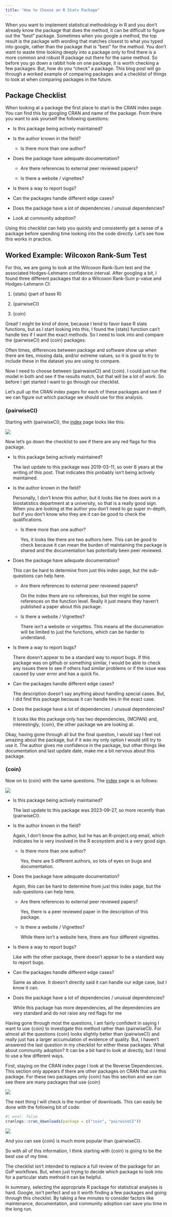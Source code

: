 ```yaml
---
title: "How to Choose an R Stats Package"
---
```


When you want to implement statistical methodology in R and you don't already know the package that does the method, it can be difficult to figure out the "best" package. Sometimes when you google a method, the top result is the package with wording that matches closest to what you typed into google, rather than the package that is "best" for the method. You don't want to waste time looking deeply into a package only to find there is a more common and robust R package out there for the same method. So before you go down a rabbit hole on one package, it is worth checking a few packages. But, how do you "check" a package. This blog post will go through a worked example of comparing packages and a checklist of things to look at when comparing packages in the future.

## Package Checklist

When looking at a package the first place to start is the CRAN index page. You can find this by googling CRAN and name of the package. From there you want to ask yourself the following questions:

-   Is this package being actively maintained?

-   Is the author known in the field?

    -   Is there more than one author?

-   Does the package have adequate documentation?

    -   Are there references to external peer reviewed papers?

    -   Is there a website / vignettes?

-   Is there a way to report bugs?

-   Can the packages handle different edge cases?

-   Does the package have a lot of dependencies / unusual dependencies?

-   Look at community adoption?

Using this checklist can help you quickly and consistently get a sense of a package before spending time looking into the code directly. Let's see how this works in practice.

## Worked Example: Wilcoxon Rank-Sum Test

For this, we are going to look at the Wilcoxon Rank-Sum test and the associated Hodges-Lehmann confidence interval. After googling a bit, I found three different packages that do a Wilcoxon Rank-Sum p-value and Hodges-Lehmann CI:

1.  {stats} (part of base R)

2.  {pairwiseCI}

3.  {coin}

Great! I might be kind of done, because I tend to favor base R stats functions, but as I start looking into this, I found the {stats} function can't handle ties if I want the exact methods. So I need to look into and compare the {pairwiseCI} and {coin} packages.

::: callout-tip
Often times, differences between package and software show up when there are ties, missing data, and/or extreme values, so it is good to try to include these in the dataset you are using to compare.
:::

Now I need to choose between {pairwaiseCI} and {coin}. I could just run the model in both and see if the results match, but that will be a lot of work. So before I get started I want to go through our checklist.

Let's pull up the CRAN index pages for each of these packages and see if we can figure out which package we should use for this analysis.

### {pairwiseCI}

Starting with {pairwiseCI}, the [index](https://cran.r-project.org/web/packages/pairwiseCI/index.html) page looks like this:

![](images/clipboard-4202698305.png)

Now let's go down the checklist to see if there are any red flags for this package.

-   Is this package being actively maintained?

    <p style="color:blue;">

    The last update to this package was 2019-03-11, so over 6 years at the writing of this post. That indicates this probably isn't being actively maintained.

    </p>

-   Is the author known in the field?

    <p style="color:blue;">

    Personally, I don't know this author, but it looks like he does work in a biostatistics department at a university, so that is a really good sign. When you are looking at the author you don't need to go super in-depth, but if you don't know who they are it can be good to check the qualifications.

    </p>

    -   Is there more than one author?

        <p style="color:blue;">

        Yes, it looks like there are two authors here. This can be good to check because it can mean the burden of maintaining the package is shared and the documentation has potentially been peer reviewed.

        </p>

-   Does the package have adequate documentation?

    <p style="color:blue;">

    This can be hard to determine from just this index page, but the sub-questions can help here.

    </p>

    -   Are there references to external peer reviewed papers?

        <p style="color:blue;">

        On the index there are no references, but ther might be some references on the function level. Really it just means they haven't published a paper about this package.

        </p>

    -   Is there a website / Vignettes?

        <p style="color:blue;">

        There isn't a website or vingettes. This means all the documenation will be limited to just the functions, which can be harder to understand.

        </p>

-   Is there a way to report bugs?

    <p style="color:blue;">

    There doesn't appear to be a standard way to report bugs. If this package was on github or something similar, I would be able to check any issues there to see if others had similar problems or if the issue was caused by user error and has a quick fix.

    </p>

-   Can the packages handle different edge cases?

    <p style="color:blue;">

    The description doesn't say anything about handling special cases. But, I did find this package because it can handle ties in the exact case.

    </p>

-   Does the package have a lot of dependencies / unusual dependencies?

    <p style="color:blue;">

    It looks like this package only has two dependencies, {MCPAN} and, interestingly, {coin}, the other package we are looking at.

    </p>

Okay, having gone through all but the final question, I would say I feel not amazing about the package, but if it was my only option I would still try to use it. The author gives me confidence in the package, but other things like documentation and last update date, make me a bit nervous about this package.

### {coin}

Now on to {coin} with the same questions. The [index](https://cran.r-project.org/web/packages/coin/index.html) page is as follows:

![](images/clipboard-1725037014.png)

-   Is this package being actively maintained?

    <p style="color:blue;">

    The last update to this package was 2023-09-27, so more recently than {pairwiseCI}.

    </p>

-   Is the author known in the field?

    <p style="color:blue;">

    Again, I don't know the author, but he has an R-project.org email, which indicates he is very involved in the R ecosystem and is a very good sign.

    </p>

    -   Is there more than one author?

        <p style="color:blue;">

        Yes, there are 5 different authors, so lots of eyes on bugs and documentation.

        </p>

-   Does the package have adequate documentation?

    <p style="color:blue;">

    Again, this can be hard to determine from just this index page, but the sub-questions can help here.

    </p>

    -   Are there references to external peer reviewed papers?

        <p style="color:blue;">

        Yes, there is a peer reviewed paper in the description of this package.

        </p>

    -   Is there a website / Vignettes?

        <p style="color:blue;">

        While there isn't a website here, there are four different vignettes.

        </p>

-   Is there a way to report bugs?

    <p style="color:blue;">

    Like with the other package, there doesn't appear to be a standard way to report bugs.

    </p>

-   Can the packages handle different edge cases?

    <p style="color:blue;">

    Same as above. It doesn't directly said it can handle our edge case, but I know it can.

    </p>

-   Does the package have a lot of dependencies / unusual dependencies?

    <p style="color:blue;">

    While this package has more dependencies, all the dependencies are very standard and do not raise any red flags for me

    </p>

Having gone through most the questions, I am fairly confident in saying I want to use {coin} to investigate this method rather than {pairwiseCI}. For almost all the questions {coin} looks slightly better than {pairwiseCI} and really just has a larger accumulation of evidence of quality. But, I haven't answered the last question in my checklist for either these packages. What about community adoption? It can be a bit hard to look at directly, but I tend to use a few different ways.

First, staying on the CRAN index page I look at the Reverse Dependencies. This section only appears if there are other packages on CRAN that use this package. For these two packages only {coin} has this section and we can see there are many packages that use {coin}

![](images/clipboard-118256266.png)

The next thing I will check is the number of downloads. This can easily be done with the following bit of code:

```r
#| eval: false
cranlogs::cran_downloads(package = c("coin", "pairwiseCI"))

```

![](images/clipboard-3979687165.png)

And you can see {coin} is much more popular than {pairwiseCI}.

So with all of this information, I think starting with {coin} is going to be the best use of my time.

The checklist isn't intended to replace a full review of the package for an GxP workflows. But, when just trying to decide which package to look into for a particular stats method it can be helpful.

In summary, selecting the appropriate R package for statistical analyses is hard. Google, isn't perfect and so it worth finding a few packages and going through this checklist. By taking a few minutes to consider factors like maintenance, documentation, and community adoption can save you time in the long run.
